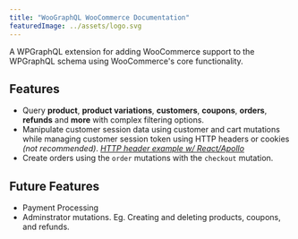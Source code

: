 ```yaml
---
title: "WooGraphQL WooCommerce Documentation"
featuredImage: ../assets/logo.svg
---
```


A WPGraphQL extension for adding WooCommerce support to the WPGraphQL schema using WooCommerce's core functionality.

## Features
- Query **product**, **product variations**, **customers**, **coupons**, **orders**, **refunds** and **more** with complex filtering options.
- Manipulate customer session data using customer and cart mutations while managing customer session token using HTTP headers or cookies *(not recommended)*. *[HTTP header example w/ React/Apollo](https://github.com/wp-graphql/wp-graphql-woocommerce/pull/88)*
- Create orders using the `order` mutations with the `checkout` mutation.

## Future Features
- Payment Processing
- Adminstrator mutations. Eg. Creating and deleting products, coupons, and refunds.
